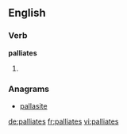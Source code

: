 ==English==

===Verb===
'''palliates'''

# {{third-person singular of|palliate}}

===Anagrams===
* [[pallasite#English|pallasite]]

[[de:palliates]]
[[fr:palliates]]
[[vi:palliates]]